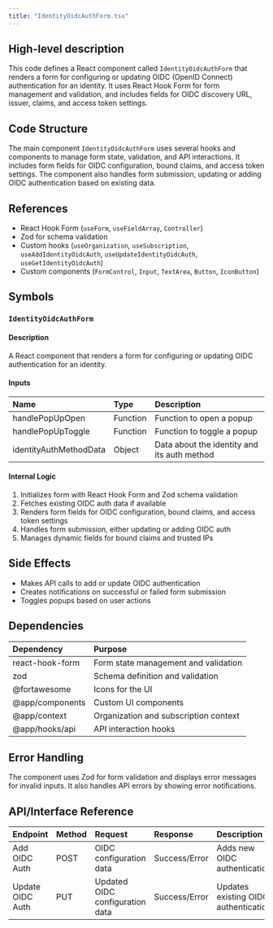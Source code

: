 ```yaml
---
title: "IdentityOidcAuthForm.tsx"
---
```


## High-level description
This code defines a React component called `IdentityOidcAuthForm` that renders a form for configuring or updating OIDC (OpenID Connect) authentication for an identity. It uses React Hook Form for form management and validation, and includes fields for OIDC discovery URL, issuer, claims, and access token settings.

## Code Structure
The main component `IdentityOidcAuthForm` uses several hooks and components to manage form state, validation, and API interactions. It includes form fields for OIDC configuration, bound claims, and access token settings. The component also handles form submission, updating or adding OIDC authentication based on existing data.

## References
- React Hook Form (`useForm`, `useFieldArray`, `Controller`)
- Zod for schema validation
- Custom hooks (`useOrganization`, `useSubscription`, `useAddIdentityOidcAuth`, `useUpdateIdentityOidcAuth`, `useGetIdentityOidcAuth`)
- Custom components (`FormControl`, `Input`, `TextArea`, `Button`, `IconButton`)

## Symbols

### `IdentityOidcAuthForm`
#### Description
A React component that renders a form for configuring or updating OIDC authentication for an identity.

#### Inputs
| Name | Type | Description |
|:-----|:-----|:------------|
| handlePopUpOpen | Function | Function to open a popup |
| handlePopUpToggle | Function | Function to toggle a popup |
| identityAuthMethodData | Object | Data about the identity and its auth method |

#### Internal Logic
1. Initializes form with React Hook Form and Zod schema validation
2. Fetches existing OIDC auth data if available
3. Renders form fields for OIDC configuration, bound claims, and access token settings
4. Handles form submission, either updating or adding OIDC auth
5. Manages dynamic fields for bound claims and trusted IPs

## Side Effects
- Makes API calls to add or update OIDC authentication
- Creates notifications on successful or failed form submission
- Toggles popups based on user actions

## Dependencies
| Dependency | Purpose |
|:-----------|:--------|
| react-hook-form | Form state management and validation |
| zod | Schema definition and validation |
| @fortawesome | Icons for the UI |
| @app/components | Custom UI components |
| @app/context | Organization and subscription context |
| @app/hooks/api | API interaction hooks |

## Error Handling
The component uses Zod for form validation and displays error messages for invalid inputs. It also handles API errors by showing error notifications.

## API/Interface Reference
| Endpoint | Method | Request | Response | Description |
|:---------|:-------|:--------|:---------|:------------|
| Add OIDC Auth | POST | OIDC configuration data | Success/Error | Adds new OIDC authentication |
| Update OIDC Auth | PUT | Updated OIDC configuration data | Success/Error | Updates existing OIDC authentication |